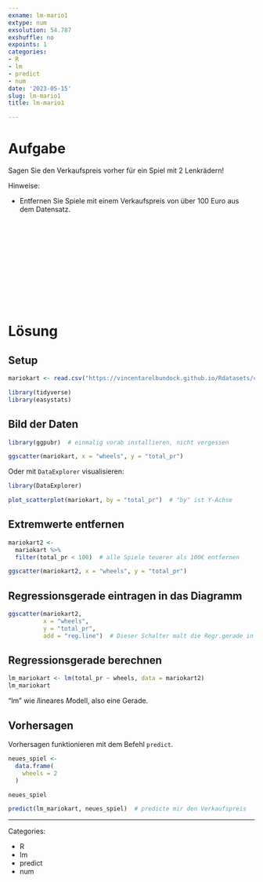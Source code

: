 ```yaml
---
exname: lm-mario1
extype: num
exsolution: 54.787
exshuffle: no
expoints: 1
categories:
- R
- lm
- predict
- num
date: '2023-05-15'
slug: lm-mario1
title: lm-mario1

---
```









# Aufgabe


Sagen Sie den Verkaufspreis vorher für ein Spiel mit 2 Lenkrädern!

Hinweise:

- Entfernen Sie Spiele mit einem Verkaufspreis von über 100 Euro aus dem Datensatz.








</br>
</br>
</br>
</br>
</br>
</br>
</br>
</br>
</br>
</br>

# Lösung

## Setup


```r
mariokart <- read.csv("https://vincentarelbundock.github.io/Rdatasets/csv/openintro/mariokart.csv")

library(tidyverse)
library(easystats)
```


## Bild der Daten


```r
library(ggpubr)  # einmalig vorab installieren, nicht vergessen

ggscatter(mariokart, x = "wheels", y = "total_pr")
```

Oder mit `DataExplorer` visualisieren:

```r
library(DataExplorer)

plot_scatterplot(mariokart, by = "total_pr")  # "by" ist Y-Achse
```


## Extremwerte entfernen

```r
mariokart2 <- 
  mariokart %>% 
  filter(total_pr < 100)  # alle Spiele teuerer als 100€ entfernen

ggscatter(mariokart2, x = "wheels", y = "total_pr")
```

## Regressionsgerade eintragen in das Diagramm


```r
ggscatter(mariokart2, 
          x = "wheels", 
          y = "total_pr",
          add = "reg.line")  # Dieser Schalter malt die Regr.gerade in das Diagramm
```



## Regressionsgerade berechnen


```r
lm_mariokart <- lm(total_pr ~ wheels, data = mariokart2)
lm_mariokart
```


"lm" wie *l*lineares *M*odell, also eine Gerade.


## Vorhersagen

Vorhersagen funktionieren mit dem Befehl `predict`.

```r
neues_spiel <-
  data.frame(
    wheels = 2
  )

neues_spiel
```


```r
predict(lm_mariokart, neues_spiel)  # predicte mir den Verkaufspreis
```












---

Categories: 

- R
- lm
- predict
- num

